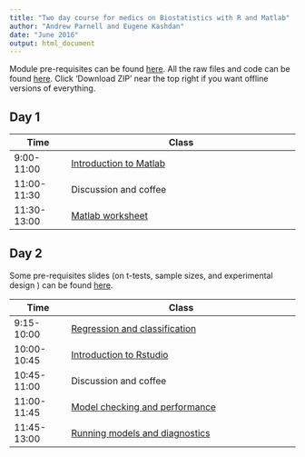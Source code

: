 ```yaml
---
title: "Two day course for medics on Biostatistics with R and Matlab"
author: "Andrew Parnell and Eugene Kashdan"
date: "June 2016"
output: html_document
---
```


Module pre-requisites can be found [here](https://rawgit.com/andrewcparnell/bio_course/master/Prerequisites.html). All the raw files and code can be found [here](https://github.com/andrewcparnell/bio_course). Click 'Download ZIP' near the top right if you want offline versions of everything. 

## Day 1

Time  | Class
------------- | ----------------------------------------------------
9:00-11:00 | [Introduction to Matlab](https://rawgit.com/andrewcparnell/bio_course/master/Eugene/introtomatlab.pptx)
11:00-11:30 | Discussion and coffee 
11:30-13:00 | [Matlab worksheet](https://rawgit.com/andrewcparnell/bio_course/master/Eugene/worksheet.pdf)

## Day 2

Some pre-requisites slides (on t-tests, sample sizes, and experimental design 
) can be found [here](https://rawgit.com/andrewcparnell/bio_course/master/slides/class_1_basics/class_1_basics.pdf). 

Time  | Class
------------- | ----------------------------------------------------
9:15-10:00 | [Regression and classification](https://rawgit.com/andrewcparnell/bio_course/master/slides/class_2_reg_class/class_2_reg_class.pdf)
10:00-10:45 | [Introduction to Rstudio](https://rawgit.com/andrewcparnell/bio_course/master/slides/practical_1/practical_1_intro.pdf)
10:45-11:00 | Discussion and coffee 
11:00-11:45 | [Model checking and performance](https://rawgit.com/andrewcparnell/bio_course/master/slides/class_3_reg_checks/class_3_checks.pdf)
11:45-13:00 | [Running models and diagnostics](https://rawgit.com/andrewcparnell/bio_course/master/slides/practical_2/practical_2_models.pdf)


